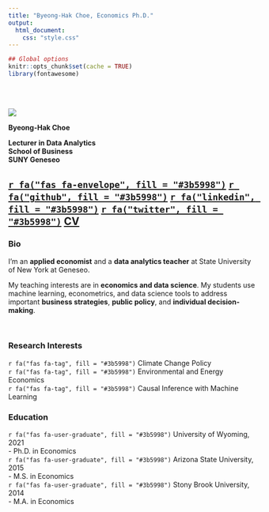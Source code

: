 ```yaml
---
title: "Byeong-Hak Choe, Economics Ph.D."
output:
  html_document:
    css: "style.css"
---
```

```r
## Global options
knitr::opts_chunk$set(cache = TRUE)
library(fontawesome)
```


<br><br>

<div class="column-left">

<div class="image-cropper">
  <img src="img/bchoe2020.png"  />
</div>


**Byeong-Hak Choe**

<div class="hLine"></div>

**Lecturer in Data Analytics**<br>
**School of Business**<br>
**SUNY Geneseo** 

<h2>
[`r fa("fas fa-envelope", fill = "#3b5998")`](mailto: bchoe@geneseo.edu){target="_blank"} [`r fa("github", fill = "#3b5998")`](https://github.com/bcecon){target="_blank"} [`r fa("linkedin", fill = "#3b5998")`](https://www.linkedin.com/in/byeong-hak-choe-28471172){target="_blank"} [`r fa("twitter", fill = "#3b5998")`](https://twitter.com/climate_econ){target="_blank"} [**CV**](choe_cv.pdf){target="_blank"}
</h2>

</div>



<div class="column-center">


<div class="verticalLine"></div>

</div>


<div class="column-right">


### Bio

<div class="br2"></div>


I'm an **applied economist** and a **data analytics teacher** at State University of New York at Geneseo.

<!-- <div class="br2"></div> -->

<!-- My research interest lies in **causal inference** with **machine learning**, **climate change**, and **the environment**.  -->

<div class="br2"></div>

My teaching interests are in **economics and data science**. My students use machine learning, econometrics, and data science tools to address important **business strategies**, **public policy**, and **individual decision-making**.

<br>

<div class="column-left2">
### Research Interests
`r fa("fas fa-tag", fill = "#3b5998")` Climate Change Policy<br>
`r fa("fas fa-tag", fill = "#3b5998")` Environmental and Energy Economics<br>
`r fa("fas fa-tag", fill = "#3b5998")` Causal Inference with Machine Learning
</div>

<div class="column-center2">
</div>

<div class="column-right2">
### Education
`r fa("fas fa-user-graduate", fill = "#3b5998")` University of Wyoming, 2021<br>
  - Ph.D. in Economics<br>
`r fa("fas fa-user-graduate", fill = "#3b5998")` Arizona State University, 2015<br>
  - M.S. in Economics<br> 
`r fa("fas fa-user-graduate", fill = "#3b5998")` Stony Brook University, 2014<br>
  - M.A. in Economics 
</div>
</div>

